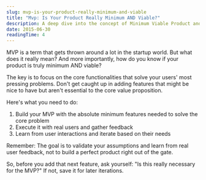 ```yaml
---
slug: mvp-is-your-product-really-minimum-and-viable
title: "Mvp: Is Your Product Really Minimum AND Viable?"
description: A deep dive into the concept of Minimum Viable Product and how to ensure your MVP strikes the right balance.
date: 2015-06-30
readingTime: 4
---
```


MVP is a term that gets thrown around a lot in the startup world. But what does it really mean? And more importantly, how do you know if your product is truly minimum AND viable?

The key is to focus on the core functionalities that solve your users' most pressing problems. Don't get caught up in adding features that might be nice to have but aren't essential to the core value proposition.

Here's what you need to do:

1. Build your MVP with the absolute minimum features needed to solve the core problem
2. Execute it with real users and gather feedback
3. Learn from user interactions and iterate based on their needs

Remember: The goal is to validate your assumptions and learn from real user feedback, not to build a perfect product right out of the gate.

So, before you add that next feature, ask yourself: "Is this really necessary for the MVP?" If not, save it for later iterations.